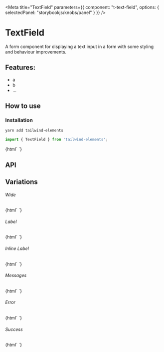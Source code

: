 

<Meta 
  title="TextField"
  parameters={{
    component: "t-text-field",
    options: { selectedPanel: "storybookjs/knobs/panel" }
  }}
/>

# TextField

A form component for displaying a text input in a form with some styling and behaviour improvements.

## Features:

- a
- b
- ...

## How to use

### Installation

```bash
yarn add tailwind-elements
```

```js
import { TextField } from 'tailwind-elements';
```

<Preview withToolbar>
  <Story name="Simple">
    {html`
      <t-text-field id="simple"></t-text-field>
    `}
  </Story>
</Preview>

## API

<Props of="t-text-field" />

## Variations

###### Wide

<Story name="Wide">
  {html`
    <t-text-field id="wide" wide></t-text-field>
  `}
</Story>

###### Label

<Story name="Label">
  {html`
    <t-text-field id="label" label="Name"></t-text-field>
  `}
</Story>

###### Inline Label

<Story name="Inline Label">
  {html`
    <t-text-field id="inline-label" label="Name" inline></t-text-field>
  `}
</Story>


###### Messages

<Story name="Messages">
  {html`
    <t-text-field id="messages" label="Name" .messages=${['This is a message']}></t-text-field>
  `}
</Story>

###### Error

<Story name="Error">
  {html`
    <t-text-field id="error" label="Name" status="error"></t-text-field>
  `}
</Story>

###### Success 

<Story name="Success">
  {html`
    <t-text-field id="success" label="Name" status="success"></t-text-field>
  `}
</Story>